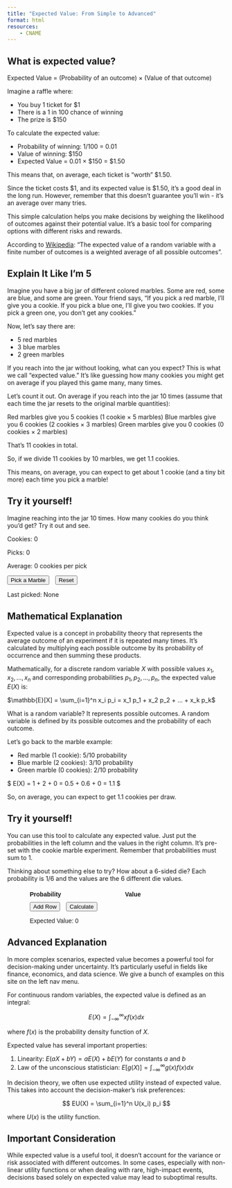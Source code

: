```yaml
---
title: "Expected Value: From Simple to Advanced"
format: html
resources: 
    - CNAME
---
```

## What is expected value?
Expected Value = (Probability of an outcome) × (Value of that outcome)

Imagine a raffle where:

- You buy 1 ticket for $1
- There is a 1 in 100 chance of winning
- The prize is $150

To calculate the expected value:

- Probability of winning: 1/100 = 0.01
- Value of winning: $150
- Expected Value = 0.01 × $150 = $1.50

This means that, on average, each ticket is "worth" $1.50.

Since the ticket costs $1, and its expected value is $1.50, it's a good deal in the long run. However, remember that this doesn't guarantee you'll win - it's an average over many tries.

This simple calculation helps you make decisions by weighing the likelihood of outcomes against their potential value. It's a basic tool for comparing options with different risks and rewards.

According to [Wikipedia](https://en.wikipedia.org/wiki/Expected_value): "The expected value of a random variable with a finite number of outcomes is a weighted average of all possible outcomes". 

## Explain It Like I'm 5
Imagine you have a big jar of different colored marbles. Some are red, some are blue, and some are green. Your friend says, "If you pick a red marble, I'll give you a cookie. If you pick a blue one, I'll give you two cookies. If you pick a green one, you don't get any cookies."

Now, let's say there are:

- 5 red marbles
- 3 blue marbles
- 2 green marbles

If you reach into the jar without looking, what can you expect? This is what we call "expected value." It's like guessing how many cookies you might get on average if you played this game many, many times.

Let's count it out. On average if you reach into the jar 10 times (assume that each time the jar resets to the original marble quantities):

Red marbles give you 5 cookies (1 cookie × 5 marbles)
Blue marbles give you 6 cookies (2 cookies × 3 marbles)
Green marbles give you 0 cookies (0 cookies × 2 marbles)

That's 11 cookies in total. 

So, if we divide 11 cookies by 10 marbles, we get 1.1 cookies. 

This means, on average, you can expect to get about 1 cookie (and a tiny bit more) each time you pick a marble!

::: {.callout-tip}
## Try it yourself!

Imagine reaching into the jar 10 times. How many cookies do you think you'd get? Try it out and see. 
:::

```{=html}
<div id="marble-picker">
<div id="marble-picker">
  <p>Cookies: <span id="cookie-count">0</span></p>
  <p>Picks: <span id="pick-count">0</span></p>
  <p>Average: <span id="average">0</span> cookies per pick</p>
  <button id="pick-button">Pick a Marble</button>
  <button id="reset-button">Reset</button>
  <p>Last picked: <span id="last-picked">None</span></p>
  <div id="marble-history"></div>
</div>

<style>
  .marble {
    display: inline-block;
    width: 20px;
    height: 20px;
    border-radius: 50%;
    margin: 2px;
  }
  .red { background-color: red; }
  .blue { background-color: blue; }
  .green { background-color: green; }
</style>

<script>
  const cookieCount = document.getElementById('cookie-count');
  const pickCount = document.getElementById('pick-count');
  const average = document.getElementById('average');
  const pickButton = document.getElementById('pick-button');
  const resetButton = document.getElementById('reset-button');
  const lastPicked = document.getElementById('last-picked');
  const marbleHistory = document.getElementById('marble-history');

  let cookies = 0;
  let picks = 0;

  pickButton.addEventListener('click', () => {
    const random = Math.random();
    let marbleColor, cookiesWon;
    
    if (random < 0.5) {
      marbleColor = 'red';
      cookiesWon = 1;
    } else if (random < 0.8) {
      marbleColor = 'blue';
      cookiesWon = 2;
    } else {
      marbleColor = 'green';
      cookiesWon = 0;
    }
    
    cookies += cookiesWon;
    picks += 1;
    
    lastPicked.textContent = `${marbleColor} (${cookiesWon} cookie${cookiesWon !== 1 ? 's' : ''})`;
    lastPicked.style.color = marbleColor;
    
    const marble = document.createElement('div');
    marble.className = `marble ${marbleColor}`;
    marbleHistory.prepend(marble);
    
    updateDisplay();
  });

  resetButton.addEventListener('click', () => {
    cookies = 0;
    picks = 0;
    lastPicked.textContent = 'None';
    lastPicked.style.color = 'black';
    marbleHistory.innerHTML = '';
    updateDisplay();
  });

  function updateDisplay() {
    cookieCount.textContent = cookies;
    pickCount.textContent = picks;
    average.textContent = picks > 0 ? (cookies / picks).toFixed(2) : '0';
  }
</script>
</div>
```

## Mathematical Explanation

Expected value is a concept in probability theory that represents the average outcome of an experiment if it is repeated many times. It's calculated by multiplying each possible outcome by its probability of occurrence and then summing these products.

Mathematically, for a discrete random variable $X$ with possible values $x_1, x_2, ..., x_n$ and corresponding probabilities $p_1, p_2, ..., p_n$, the expected value $E(X)$ is:

$\mathbb{E}[X] = \sum_{i=1}^n x_i p_i = x_1 p_1 + x_2 p_2 + ... + x_k p_k$

What is a random variable? It represents possible outcomes. A random variable is defined by its possible outcomes and the probability of each outcome. 

Let's go back to the marble example:

- Red marble (1 cookie): 5/10 probability
- Blue marble (2 cookies): 3/10 probability
- Green marble (0 cookies): 2/10 probability

$ E(X) = 1 \cdot \frac{5}{10} + 2 \cdot \frac{3}{10} + 0 \cdot \frac{2}{10} = 0.5 + 0.6 + 0 = 1.1 $

So, on average, you can expect to get 1.1 cookies per draw.

::: {.callout-tip}
## Try it yourself!

You can use this tool to calculate any expected value. Just put the probabilities in the left column and the values in the right column. It's pre-set with the cookie marble experiment. Remember that probabilities must sum to 1. 

Thinking about something else to try? How about a 6-sided die? Each probability is 1/6 and the values are the 6 different die values. 
:::

```{=html}
<div id="ev-calculator">
<div id="ev-calculator">
  <div id="inputs">
    <div class="input-headers">
      <span>Probability</span>
      <span>Value</span>
    </div>
    <div id="input-rows"></div>
  </div>
  <button id="add-row">Add Row</button>
  <button id="calculate">Calculate</button>
  <p>Expected Value: <span id="expected-value">0</span></p>
  <p id="error-message" style="color: red;"></p>
</div>

<style>
  #ev-calculator {
    font-family: Arial, sans-serif;
    max-width: 400px;
    margin: 20px auto;
  }
  .input-headers {
    display: flex;
    justify-content: space-between;
    margin-bottom: 10px;
    font-weight: bold;
  }
  .input-headers span {
    width: 45%;
  }
  .input-row {
    display: flex;
    justify-content: space-between;
    margin-bottom: 10px;
  }
  .input-row input {
    width: 40%;
  }
  button {
    margin-right: 10px;
  }
</style>

<script>
  const inputRows = document.getElementById('input-rows');
  const addRowButton = document.getElementById('add-row');
  const calculateButton = document.getElementById('calculate');
  const expectedValueSpan = document.getElementById('expected-value');
  const errorMessage = document.getElementById('error-message');

  let inputs = [
    { probability: 0.5, value: 1 },
    { probability: 0.3, value: 2 },
    { probability: 0.2, value: 0 },
  ];

  function renderInputs() {
    inputRows.innerHTML = '';
    inputs.forEach((input, index) => {
      const row = document.createElement('div');
      row.className = 'input-row';
      row.innerHTML = `
        <input type="number" placeholder="Probability" value="${input.probability}" step="0.01" min="0" max="1"
               onchange="updateInput(${index}, 'probability', this.value)">
        <input type="number" placeholder="Value" value="${input.value}" 
               onchange="updateInput(${index}, 'value', this.value)">
        <button onclick="removeRow(${index})">Remove</button>
      `;
      inputRows.appendChild(row);
    });
  }

  function updateInput(index, field, value) {
    inputs[index][field] = parseFloat(value) || 0;
  }

  function addRow() {
    inputs.push({ probability: 0, value: 0 });
    renderInputs();
  }

  function removeRow(index) {
    inputs = inputs.filter((_, i) => i !== index);
    renderInputs();
  }

  function calculateEV() {
    const totalProbability = inputs.reduce((sum, { probability }) => sum + probability, 0);
    
    if (Math.abs(totalProbability - 1) > 0.0001) {  // Allow for small floating-point errors
      errorMessage.textContent = `Error: Probabilities must sum to 1. Current sum: ${totalProbability.toFixed(4)}`;
      expectedValueSpan.textContent = 'N/A';
    } else {
      errorMessage.textContent = '';
      const ev = inputs.reduce((sum, { probability, value }) => sum + probability * value, 0);
      expectedValueSpan.textContent = ev.toFixed(2);
    }
  }

  addRowButton.addEventListener('click', addRow);
  calculateButton.addEventListener('click', calculateEV);

  renderInputs();
</script>
</div>
```

## Advanced Explanation

In more complex scenarios, expected value becomes a powerful tool for decision-making under uncertainty. It's particularly useful in fields like finance, economics, and data science. We give a bunch of examples on this site on the left nav menu. 

For continuous random variables, the expected value is defined as an integral:

$$ E(X) = \int_{-\infty}^{\infty} x f(x) dx $$

where $f(x)$ is the probability density function of $X$.

Expected value has several important properties:

1. Linearity: $E(aX + bY) = aE(X) + bE(Y)$ for constants $a$ and $b$
2. Law of the unconscious statistician: $E[g(X)] = \int_{-\infty}^{\infty} g(x) f(x) dx$

In decision theory, we often use expected utility instead of expected value. This takes into account the decision-maker's risk preferences:

$$ EU(X) = \sum_{i=1}^n U(x_i) p_i $$

where $U(x)$ is the utility function.

::: {.callout-warning}
## Important Consideration

While expected value is a useful tool, it doesn't account for the variance or risk associated with different outcomes. In some cases, especially with non-linear utility functions or when dealing with rare, high-impact events, decisions based solely on expected value may lead to suboptimal results.
:::